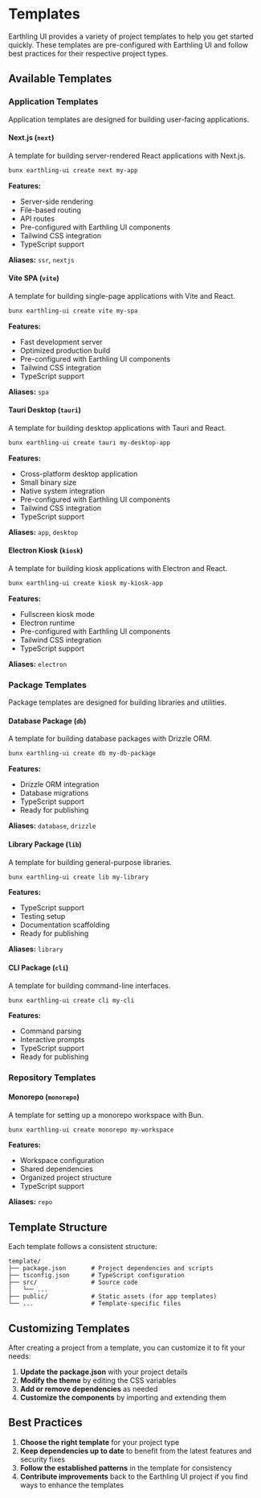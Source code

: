 # Templates

Earthling UI provides a variety of project templates to help you get started quickly. These templates are pre-configured with Earthling UI and follow best practices for their respective project types.

## Available Templates

### Application Templates

Application templates are designed for building user-facing applications.

#### Next.js (`next`)

A template for building server-rendered React applications with Next.js.

```bash
bunx earthling-ui create next my-app
```

**Features:**

- Server-side rendering
- File-based routing
- API routes
- Pre-configured with Earthling UI components
- Tailwind CSS integration
- TypeScript support

**Aliases:** `ssr`, `nextjs`

#### Vite SPA (`vite`)

A template for building single-page applications with Vite and React.

```bash
bunx earthling-ui create vite my-spa
```

**Features:**

- Fast development server
- Optimized production build
- Pre-configured with Earthling UI components
- Tailwind CSS integration
- TypeScript support

**Aliases:** `spa`

#### Tauri Desktop (`tauri`)

A template for building desktop applications with Tauri and React.

```bash
bunx earthling-ui create tauri my-desktop-app
```

**Features:**

- Cross-platform desktop application
- Small binary size
- Native system integration
- Pre-configured with Earthling UI components
- Tailwind CSS integration
- TypeScript support

**Aliases:** `app`, `desktop`

#### Electron Kiosk (`kiosk`)

A template for building kiosk applications with Electron and React.

```bash
bunx earthling-ui create kiosk my-kiosk-app
```

**Features:**

- Fullscreen kiosk mode
- Electron runtime
- Pre-configured with Earthling UI components
- Tailwind CSS integration
- TypeScript support

**Aliases:** `electron`

### Package Templates

Package templates are designed for building libraries and utilities.

#### Database Package (`db`)

A template for building database packages with Drizzle ORM.

```bash
bunx earthling-ui create db my-db-package
```

**Features:**

- Drizzle ORM integration
- Database migrations
- TypeScript support
- Ready for publishing

**Aliases:** `database`, `drizzle`

#### Library Package (`lib`)

A template for building general-purpose libraries.

```bash
bunx earthling-ui create lib my-library
```

**Features:**

- TypeScript support
- Testing setup
- Documentation scaffolding
- Ready for publishing

**Aliases:** `library`

#### CLI Package (`cli`)

A template for building command-line interfaces.

```bash
bunx earthling-ui create cli my-cli
```

**Features:**

- Command parsing
- Interactive prompts
- TypeScript support
- Ready for publishing

### Repository Templates

#### Monorepo (`monorepo`)

A template for setting up a monorepo workspace with Bun.

```bash
bunx earthling-ui create monorepo my-workspace
```

**Features:**

- Workspace configuration
- Shared dependencies
- Organized project structure
- TypeScript support

**Aliases:** `repo`

## Template Structure

Each template follows a consistent structure:

```
template/
├── package.json       # Project dependencies and scripts
├── tsconfig.json      # TypeScript configuration
├── src/               # Source code
│   └── ...
├── public/            # Static assets (for app templates)
└── ...                # Template-specific files
```

## Customizing Templates

After creating a project from a template, you can customize it to fit your needs:

1. **Update the package.json** with your project details
2. **Modify the theme** by editing the CSS variables
3. **Add or remove dependencies** as needed
4. **Customize the components** by importing and extending them

## Best Practices

1. **Choose the right template** for your project type
2. **Keep dependencies up to date** to benefit from the latest features and security fixes
3. **Follow the established patterns** in the template for consistency
4. **Contribute improvements** back to the Earthling UI project if you find ways to enhance the templates
